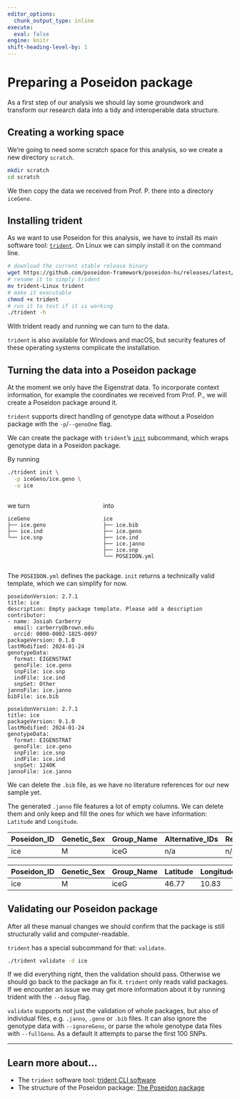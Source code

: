 ```yaml
---
editor_options: 
  chunk_output_type: inline
execute: 
  eval: false
engine: knitr
shift-heading-level-by: 1
---
```


# Preparing a Poseidon package

As a first step of our analysis we should lay some groundwork and transform our research data into a tidy and interoperable data structure.

## Creating a working space

We're going to need some scratch space for this analysis, so we create a new directory `scratch`.

```bash
mkdir scratch
cd scratch
```

We then copy the data we received from Prof. P. there into a directory `iceGeno`.

## Installing trident

As we want to use Poseidon for this analysis, we have to install its main software tool: [`trident`](https://www.poseidon-adna.org/#/trident). On Linux we can simply install it on the command line.

```bash
# download the current stable release binary
wget https://github.com/poseidon-framework/poseidon-hs/releases/latest/download/trident-Linux
# rename it to simply trident
mv trident-Linux trident
# make it executable
chmod +x trident
# run it to test if it is working
./trident -h
```

With trident ready and running we can turn to the data.

::: {.callout-caution}
`trident` is also available for Windows and macOS, but security features of these operating systems complicate the installation.
:::

## Turning the data into a Poseidon package

At the moment we only have the Eigenstrat data. To incorporate context information, for example the coordinates we received from Prof. P., we will create a Poseidon package around it.

::: {.callout-note}
`trident` supports direct handling of genotype data without a Poseidon package with the `-p`/`--genoOne` flag.
:::

We can create the package with `trident`'s [`init`](https://www.poseidon-adna.org/#/trident?id=init-command) subcommand, which wraps genotype data in a Poseidon package.

By running

```bash
./trident init \
  -p iceGeno/ice.geno \
  -o ice
```

:::: {.columns}

::: {.column width="40%"}
we turn

```
iceGeno
├── ice.geno
├── ice.ind
└── ice.snp
```
:::

::: {.column width="60%"}
into

```
ice
├── ice.bib
├── ice.geno
├── ice.ind
├── ice.janno
├── ice.snp
└── POSEIDON.yml
```
:::

::::

The `POSEIDON.yml` defines the package. `init` returns a technically valid template, which we can simplify for now.

```{filename="POSEIDON.yml (automatically generated)"}
poseidonVersion: 2.7.1
title: ice
description: Empty package template. Please add a description
contributor:
- name: Josiah Carberry
  email: carberry@brown.edu
  orcid: 0000-0002-1825-0097
packageVersion: 0.1.0
lastModified: 2024-01-24
genotypeData:
  format: EIGENSTRAT
  genoFile: ice.geno
  snpFile: ice.snp
  indFile: ice.ind
  snpSet: Other
jannoFile: ice.janno
bibFile: ice.bib
```

```{filename="POSEIDON.yml (simplified)"}
poseidonVersion: 2.7.1
title: ice
packageVersion: 0.1.0
lastModified: 2024-01-24
genotypeData:
  format: EIGENSTRAT
  genoFile: ice.geno
  snpFile: ice.snp
  indFile: ice.ind
  snpSet: 1240K
jannoFile: ice.janno
```

We can delete the `.bib` file, as we have no literature references for our new sample yet.

The generated `.janno` file features a lot of empty columns. We can delete them and only keep and fill the ones for which we have information: `Latitude` and `Longitude`.

::: {.table-responsive}

|Poseidon_ID|Genetic_Sex|Group_Name|Alternative_IDs|Relation_To|Relation_Degree|Relation_Type|Relation_Note|Collection_ID|Country|Country_ISO|Location|Site|Latitude|Longitude|Date_Type|Date_C14_Labnr|Date_C14_Uncal_BP|Date_C14_Uncal_BP_Err|Date_BC_AD_Start|Date_BC_AD_Median|Date_BC_AD_Stop|Date_Note|MT_Haplogroup|Y_Haplogroup|Source_Tissue|Nr_Libraries|Library_Names|Capture_Type|UDG|Library_Built|Genotype_Ploidy|Data_Preparation_Pipeline_URL|Endogenous|Nr_SNPs|Coverage_on_Target_SNPs|Damage|Contamination|Contamination_Err|Contamination_Meas|Contamination_Note|Genetic_Source_Accession_IDs|Primary_Contact|Publication|Note|Keywords|
|-----------|-----------|----------|---------------|-----------|---------------|-------------|-------------|-------------|-------|-----------|--------|----|--------|---------|---------|--------------|-----------------|---------------------|----------------|-----------------|---------------|---------|-------------|------------|-------------|------------|-------------|------------|---|-------------|---------------|-----------------------------|----------|-------|-----------------------|------|-------------|-----------------|------------------|------------------|----------------------------|---------------|-----------|----|--------|
|ice        |M          |iceG      |n/a            |n/a        |n/a            |n/a          |n/a          |n/a          |n/a    |n/a        |n/a     |n/a |n/a     |n/a      |n/a      |n/a           |n/a              |n/a                  |n/a             |n/a              |n/a            |n/a      |n/a          |n/a         |n/a          |n/a         |n/a          |n/a         |n/a|n/a          |n/a            |n/a                          |n/a       |n/a    |n/a                    |n/a   |n/a          |n/a              |n/a               |n/a               |n/a                         |n/a            |n/a        |n/a |n/a     |

:::

::: {.table-responsive}

|Poseidon_ID|Genetic_Sex|Group_Name|Latitude|Longitude|
|-----------|-----------|----------|--------|---------|
|ice        |M          |iceG      |46.77   |10.83    |

:::

## Validating our Poseidon package

After all these manual changes we should confirm that the package is still structurally valid and computer-readable.

`trident` has a special subcommand for that: `validate`.

```bash
./trident validate -d ice
```

If we did everything right, then the validation should pass. Otherwise we should go back to the package an fix it. `trident` only reads valid packages. If we encounter an issue we may get more information about it by running trident with the `--debug` flag.

::: {.callout-note}
`validate` supports not just the validation of whole packages, but also of individual files, e.g. `.janno`, `.geno` or `.bib` files. It can also ignore the genotype data with `--ignoreGeno`, or parse the whole genotype data files with `--fullGeno`. As a default it attempts to parse the first 100 SNPs.
:::

***

::: {.callout-tip}
## Learn more about...
- The `trident` software tool: [trident CLI software](https://www.poseidon-adna.org/#/trident)
- The structure of the Poseidon package: [The Poseidon package](https://www.poseidon-adna.org/#/standard)
:::
